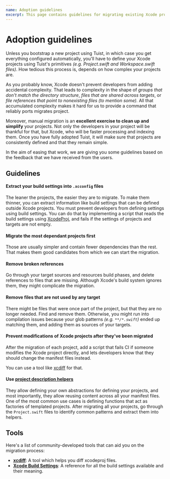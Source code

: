 ```yaml
---
name: Adoption guidelines
excerpt: This page contains guidelines for migrating existing Xcode projects to Tuist.
---
```


# Adoption guidelines

Unless you bootstrap a new project using Tuist,
in which case you get everything configured automatically,
you'll have to define your Xcode projects using Tuist's primitives _(e.g. Project.swift and Workspace.swift files)_.
How tedious this process is,
depends on how complex your projects are.

As you probably know,
Xcode doesn't prevent developers from adding accidental complexity.
That leads to complexity in the shape of _groups that don't match the directory structure_,
_files that are shared across targets_, or
_file references that point to nonexisting files_ _(to mention some)._
All that accumulated complexity makes it hard for us to provide a command that reliably ports migrates project.

Moreover, manual migration is an **excellent exercise to clean up and simplify** your projects.
Not only the developers in your project will be thankful for that,
but Xcode,
who will be faster processing and indexing them.
Once you have fully adopted Tuist,
it will make sure that projects are consistently defined and that they remain simple.

In the aim of easing that work,
we are giving you some guidelines based on the feedback that we have received from the users.

<Message
  info
  title="Migration commands"
  description="We are currently working on providing commands to assist you in the process. Until those commands are available, you might consider building simple CLI tools that leverage [XcodeProj](https://github.com/tuist/xcodeproj)"
/>

## Guidelines

#### Extract your build settings into `.xcconfig` files

The leaner the projects, the easier they are to migrate.
To make them thinner,
you can extract information like build settings that can be defined outside Xcode projects.
You must prevent developers from defining settings using build settings.
You can do that by implementing a script that reads the build settings using [XcodeProj](https://github.com/tuist/xcodeproj),
and fails if the settings of projects and targets are not empty.

#### Migrate the most dependant projects first

Those are usually simpler and contain fewer dependencies than the rest.
That makes them good candidates from which we can start the migration.

#### Remove broken references

Go through your target sources and resources build phases, and delete references to files that are missing.
Although Xcode's build system ignores them, they might complicate the migration.

#### Remove files that are not used by any target

There might be files that were once part of the project,
but that they are no longer needed.
Find and remove them.
Otherwise,
you might run into compilation issues because your glob patterns _(e.g. `**/*.swift`)_ ended up matching them,
and adding them as sources of your targets.

#### Prevent modifications of Xcode projects after they've been migrated

After the migration of each project,
add a script that fails CI if someone modifies the Xcode project directly,
and lets developers know that they should change the manifest files instead.

You can use a tool like [xcdiff](https://github.com/bloomberg/xcdiff) for that.

#### Use [project description helpers](/docs/usage/helpers/)

They allow defining your own abstractions for defining your projects,
and most importantly,
they allow reusing content across all your manifest files.
One of the most common use cases is defining functions that act as factories of templated projects.
After migrating all your projects,
go through the `Project.swift` files to identify common patterns and extract them into helpers.

## Tools

Here's a list of community-developed tools that can aid you on the migration process:

- [**xcdiff**](https://github.com/bloomberg/xcdiff): A tool which helps you diff xcodeproj files.
- [**Xcode Build Settings**](https://xcodebuildsettings.com/): A reference for all the build settings available and their meaning.
